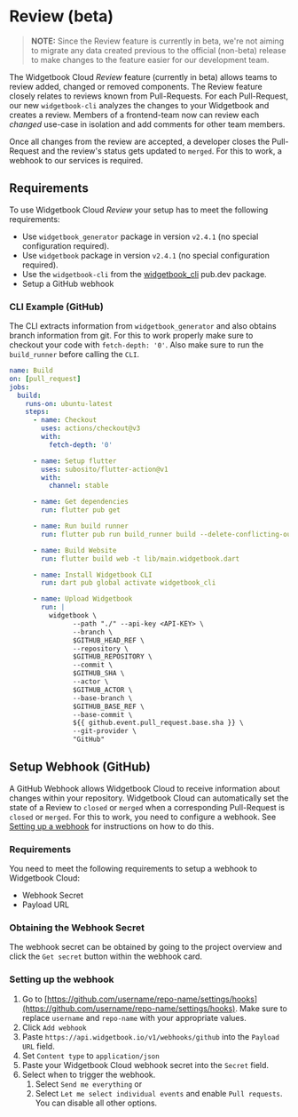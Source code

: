 # Review (beta)

> **NOTE:** Since the Review feature is currently in beta, we're not aiming to migrate any data created previous to the official (non-beta) release to make changes to the feature easier for our development team.

The Widgetbook Cloud _Review_ feature (currently in beta) allows teams to review added, changed or removed components.
The Review feature closely relates to reviews known from Pull-Requests. 
For each Pull-Request, our new `widgetbook-cli` analyzes the changes to your Widgetbook and creates a review.
Members of a frontend-team now can review each _changed_ use-case in isolation and add comments for other team members.

Once all changes from the review are accepted, a developer closes the Pull-Request and the review's status gets updated to `merged`.
For this to work, a webhook to our services is required.

## Requirements

To use Widgetbook Cloud _Review_ your setup has to meet the following requirements:
- Use `widgetbook_generator` package in version `v2.4.1` (no special configuration required).
- Use `widgetbook` package in version `v2.4.1` (no special configuration required).
- Use the `widgetbook-cli` from the [widgetbook_cli](https://pub.dev/packages/widgetbook_cli) pub.dev package.
- Setup a GitHub webhook

### CLI Example (GitHub)

The CLI extracts information from `widgetbook_generator` and also obtains branch information from git.
For this to work properly make sure to checkout your code with `fetch-depth: '0'`. 
Also make sure to run the `build_runner` before calling the `CLI`.

```yaml
name: Build 
on: [pull_request]
jobs:
  build:
    runs-on: ubuntu-latest
    steps:
      - name: Checkout
        uses: actions/checkout@v3
        with:
          fetch-depth: '0'

      - name: Setup flutter
        uses: subosito/flutter-action@v1
        with:
          channel: stable

      - name: Get dependencies
        run: flutter pub get

      - name: Run build runner
        run: flutter pub run build_runner build --delete-conflicting-outputs

      - name: Build Website
        run: flutter build web -t lib/main.widgetbook.dart

      - name: Install Widgetbook CLI
        run: dart pub global activate widgetbook_cli

      - name: Upload Widgetbook
        run: |
          widgetbook \
                --path "./" --api-key <API-KEY> \
                --branch \
                $GITHUB_HEAD_REF \
                --repository \
                $GITHUB_REPOSITORY \
                --commit \
                $GITHUB_SHA \
                --actor \
                $GITHUB_ACTOR \
                --base-branch \
                $GITHUB_BASE_REF \
                --base-commit \
                ${{ github.event.pull_request.base.sha }} \
                --git-provider \
                "GitHub"
```

## Setup Webhook (GitHub)

A GitHub Webhook allows Widgetbook Cloud to receive information about changes within your repository.
Widgetbook Cloud can automatically set the state of a Review to `closed` or `merged` when a corresponding Pull-Request is `closed` or `merged`.
For this to work, you need to configure a webhook. 
See [Setting up a webhook](https://docs.github.com/en/developers/webhooks-and-events/webhooks/creating-webhooks#setting-up-a-webhook) for instructions on how to do this.

### Requirements

You need to meet the following requirements to setup a webhook to Widgetbook Cloud:
- Webhook Secret
- Payload URL

### Obtaining the Webhook Secret

The webhook secret can be obtained by going to the project overview and click the `Get secret` button within the webhook card.

### Setting up the webhook

1. Go to [https://github.com/username/repo-name/settings/hooks](https://github.com/username/repo-name/settings/hooks). Make sure to replace `username` and `repo-name` with your appropriate values.
1. Click `Add webhook`
1. Paste `https://api.widgetbook.io/v1/webhooks/github` into the `Payload URL` field.
1. Set `Content type` to `application/json`
1. Paste your Widgetbook Cloud webhook secret into the `Secret` field.
1. Select when to trigger the webhook.
    1. Select `Send me everything` or
    2. Select `Let me select individual events` and enable `Pull requests`. You can disable all other options. 
